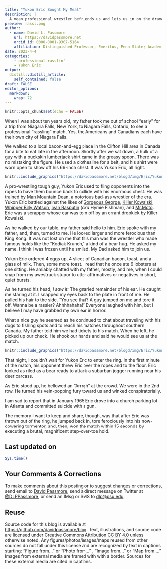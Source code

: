 ```yaml
---
title: "Yukon Eric Bought My Meal"
description: |
  A mean professional wrestler befriends us and lets us in on the drama of his gig.
preview: rassl.png
author:
  - name: David L. Passmore
    url: https://davidpassmore.net
    orcid_id: 0000-0001-9307-5164
    affiliation: Distinguished Professor, Emeritus, Penn State; Academic Visitor, University of Pittsburgh
date: 2023-4-4
categories:
    - professional rasslin'
    - Yukon Eric
output:
  distill::distill_article:
    self_contained: false
draft: FALSE
editor_options: 
  markdown: 
    wrap: 72
---
```



```r
knitr::opts_chunk$set(echo = FALSE)
```

When I was about ten years old, my father took me out of school “early” for a trip from Niagara Falls, New York, to Niagara Falls, Ontario, to see a professional “rassling” match. Yes, the Americans and Canadians each have their own city of Niagara Falls.

We walked to a local bacon-and-egg place in the Clifton Hill area in Canada for a bite to eat late in the afternoon. Shortly after we sat down, a hulk of a guy with a buckskin lumberjack shirt came in the greasy spoon. There was no mistaking the figure. He used a clothesline for a belt, and his shirt were worn open to show off his 66-inch chest. It was Yukon Eric, all right.

```r
knitr::include_graphics("https://davidpassmore.net/blogd/img/Eric/YukonE.png")
```

A pro-wrestling tough guy, Yukon Eric used to fling opponents into the ropes to have them bounce back to collide with his enormous chest. He was trained by [Man Mountain Dean](https://en.wikipedia.org/wiki/Man_Mountain_Dean), a notorious bad-ass wrestler of the era. Yukon Eric battled against the likes of [Gorgeous George](https://www.wwe.com/superstars/gorgeousgeorge), [Killer Kowalski](https://en.wikipedia.org/wiki/Killer_Kowalski), [Whipper Billy Watson](https://en.wikipedia.org/wiki/Whipper_Billy_Watson), [Ivan Rasputin](https://www.cagematch.net/?id=2&nr=8878&name=Ivan+Rasputin) (*aka* Hymie Fishman), and [Mr.Moto](https://www.cagematch.net/?id=2&nr=9077&name=Mr.+Moto). Eric was a scrapper whose ear was torn off by an errant dropkick by Killer Kowalski.

As he walked by our table, my father said hello to him. Eric spoke with my father, and, then, turned to me. He looked larger and more ferocious than King Kong. It was not lost on me that this man was the wrestler who made famous holds like the "Kodiak Krunch," a kind of a bear hug. He asked my name. I think I was frozen until he smiled. My Dad asked him to join us.

Yukon Eric ordered 4 eggs up, 4 slices of Canadian bacon, toast, and a glass of milk. Then, some more toast. I read that he once ate 6 lobsters at one sitting. He amiably chatted with my father, mostly, and me, when I could snap from my awestruck stupor to utter affirmatives or negatives in short, quiet bursts.

As he turned his head, *I saw it:* The gnarled remainder of his ear. He caught me staring at it. I snapped my eyes back to the plate in front of me. He pulled his hair to the side. “You see that? A guy jumped on me and tore it off. Wanna be a rassler? Ahhhhahaha!” Everyone laughed with him, but I believe I may have grabbed my own ear in horror. 

What a nice guy he seemed as he continued to chat about traveling with his dogs to fishing spots and to reach his matches throughout southern Canada. My father told him we had tickets to his match. When he left, he picked up our check. He shook our hands and said he would see us at the match.

```r
knitr::include_graphics("https://davidpassmore.net/blogd/img/Eric/YukonEricDogs.png")
```

That night, I couldn’t wait for Yukon Eric to enter the ring. In the first minute of the match, his opponent threw Eric over the ropes and to the floor. Eric looked as riled as a bear ready to attack a suburban jogger running near his deer carcass.

As Eric stood up, he bellowed an “Arrrgh” at the crowd. We were in the 2nd row. He turned his vein-popping fury toward us and winked conspiratorially.

I am sad to report that in January 1965 Eric drove into a church parking lot in Atlanta and committed suicide with a gun.

The memory I want to keep and share, though, was that after Eric was thrown out of the ring, he jumped back in, tore ferociously into his now-cowering tormentor, and, then, won the match within 15 seconds by executing a brutal, magnificent step-over-toe hold.

## Last updated on {.appendix}

```r
Sys.time()
```

## Your Comments & Corrections {.appendix}

To make comments about this posting or to suggest changes or
corrections, send email to [David
Passmore](mailto:dlp@davidpassmore.net), send a direct message on
Twitter at [\@DLPPassmore](https://twitter.com/dlppassmore), or send an
IMsg or SMS to [dlp\@psu.edu](mailto:dlp@psu.edu){.email}.

## Reuse {.appendix}

Source code for this blog is available at
<https://github.com/davidpassmore/blog>. Text, illustrations, and source
code are licensed under Creative Commons Attribution [CC BY
4.0](https://creativecommons.org/licenses/by-sa/4.0/) unless otherwise
noted. Any figures/photos/images/maps reused from other sources do not
fall under this license and are recognized by text in captions starting:
"Figure from..." or "Photo from..." , "Image from..." or "Map from...."
Images from external media are framed with with a border. Sources for
these external media are cited in captions.

